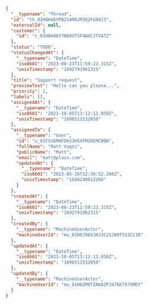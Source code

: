 ```json
{
  "__typename": "Thread",
  "id": "th_01H8H46YPB2S4MAJM382FG9423",
  "externalId": null,
  "customer": {
    "id": "c_01H8H46Y7N69VTSF4WXCJTVATZ"
  },
  "status": "TODO",
  "statusChangedAt": {
    "__typename": "DateTime",
    "iso8601": "2023-08-23T11:59:22.315Z",
    "unixTimestamp": "1692791962315"
  },
  "title": "Support request",
  "previewText": "Hello can you please...",
  "priority": 2,
  "labels": [],
  "assignedAt": {
    "__typename": "DateTime",
    "iso8601": "2023-10-05T13:12:12.050Z",
    "unixTimestamp": "1696511532050"
  },
  "assignedTo": {
    "__typename": "User",
    "id": "u_01FSVKMHFDHJ3H5XFM20EMCBQN",
    "fullName": "Matt Vagni",
    "publicName": "Matt",
    "email": "matt@plain.com",
    "updatedAt": {
      "__typename": "DateTime",
      "iso8601": "2023-05-16T12:36:52.266Z",
      "unixTimestamp": "1684240612266"
    }
  },
  "createdAt": {
    "__typename": "DateTime",
    "iso8601": "2023-08-23T11:59:22.315Z",
    "unixTimestamp": "1692791962315"
  },
  "createdBy": {
    "__typename": "MachineUserActor",
    "machineUserId": "mu_01H0J96X3KJ3C2S2W9T5S3CC1R"
  },
  "updatedAt": {
    "__typename": "DateTime",
    "iso8601": "2023-10-05T13:12:12.050Z",
    "unixTimestamp": "1696511532050"
  },
  "updatedBy": {
    "__typename": "MachineUserActor",
    "machineUserId": "mu_01HBZM0TZAKAZPJ47NX7X7XMDY"
  }
}
```
